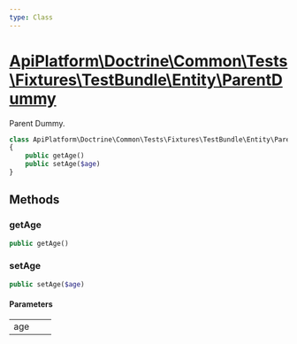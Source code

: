 ```yaml
---
type: Class
---
```


# [ApiPlatform\Doctrine\Common\Tests\Fixtures\TestBundle\Entity\ParentDummy](/docs/v3.2/reference/Doctrine/Common/Tests/Fixtures/TestBundle/Entity/ParentDummy)

Parent Dummy.


```php
class ApiPlatform\Doctrine\Common\Tests\Fixtures\TestBundle\Entity\ParentDummy
{
    public getAge()
    public setAge($age)
}
```
## Methods

### getAge



```php
public getAge()
```

### setAge



```php
public setAge($age)
```

#### Parameters

<table><tbody>
<tr><td>age</td><td></td><td></td></tr>
</tbody>
</table>
